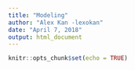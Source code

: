 ```yaml
---
title: "Modeling"
author: "Alex Kan -lexokan"
date: "April 7, 2018"
output: html_document
---
```


```r
knitr::opts_chunk$set(echo = TRUE)
```

